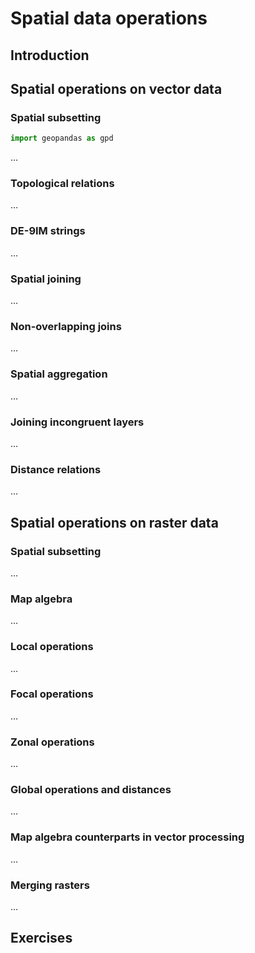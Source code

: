 # Spatial data operations {#spatial-operations}

## Introduction

## Spatial operations on vector data {#spatial-vec}

### Spatial subsetting

```python
import geopandas as gpd
```

...

### Topological relations

...

### DE-9IM strings

...

### Spatial joining

...

### Non-overlapping joins

...

### Spatial aggregation

...

### Joining incongruent layers

...

### Distance relations

...

## Spatial operations on raster data {#spatial-ras}

### Spatial subsetting

...

### Map algebra

...

### Local operations

...

### Focal operations

...

### Zonal operations

...

### Global operations and distances

...

### Map algebra counterparts in vector processing

...

### Merging rasters

...

## Exercises